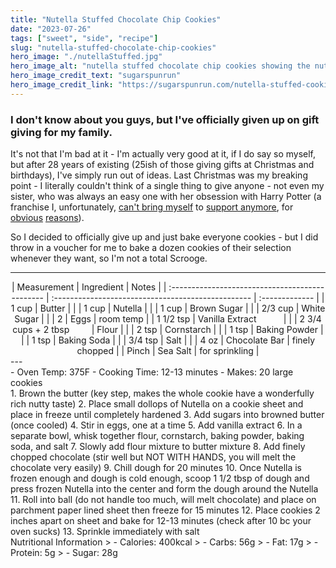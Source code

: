 ---
title: "Nutella Stuffed Chocolate Chip Cookies"
date: "2023-07-26"
tags: ["sweet", "side", "recipe"]
slug: "nutella-stuffed-chocolate-chip-cookies"
hero_image: "./nutellaStuffed.jpg"
hero_image_alt: "nutella stuffed chocolate chip cookies showing the nutella oozing out"
hero_image_credit_text: "sugarspunrun"
hero_image_credit_link: "https://sugarspunrun.com/nutella-stuffed-cookies/"
---

### I don't know about you guys, but I've officially given up on gift giving for my family.

It's not that I'm bad at it - I'm actually very good at it, if I do say so myself, but after 28 years of existing (25ish of those giving gifts at Christmas and birthdays), I've simply run out of ideas. Last Christmas was my breaking point - I literally couldn't think of a single thing to give anyone - not even my sister, who was always an easy one with her obsession with Harry Potter (a franchise I, unfortunately, [can't bring myself](https://www.nbcnews.com/feature/nbc-out/gop-senator-quotes-j-k-rowling-while-blocking-vote-lgbtq-n1231569) to [support anymore](https://glaad.org/gap/jk-rowling/), for [obvious](https://one-colorado.org/new/how-the-nyt-and-jk-rowling-influence-anti-trans-policies/) [reasons](https://www.lgbtqnation.com/2020/07/j-k-rowling-likes-tweet-supported-conversion-therapy/)).

So I decided to officially give up and just bake everyone cookies - but I did throw in a voucher for me to bake a dozen cookies of their selection whenever they want, so I'm not a total Scrooge.

---
<div align="center">
| Measurement                                     | Ingredient                                         | Notes          |
| :---------------------------------------------- | :------------------------------------------------- | :------------- |
| 1 cup                                           | Butter                                             |                |
| 1 cup                                           | Nutella                                            |                |
| 1 cup                                           | Brown Sugar                                        |                |
| 2/3 cup                                         | White Sugar                                        |                |
| 2                                               | Eggs                                               | room temp      |
| 1 1/2 tsp                                       | Vanilla Extract &nbsp; &nbsp; &nbsp; &nbsp; &nbsp; |                |
| 2 3/4 cups + 2 tbsp &nbsp; &nbsp; &nbsp; &nbsp; | Flour                                              |                |
| 2 tsp                                           | Cornstarch                                         |                |
| 1 tsp                                           | Baking Powder                                      |                |
| 1 tsp                                           | Baking Soda                                        |                |
| 3/4 tsp                                         | Salt                                               |                |
| 4 oz                                            | Chocolate Bar                                      | finely chopped |
| Pinch                                           | Sea Salt                                           | for sprinkling |

</div>
---
<br />
- Oven Temp: 375F 
- Cooking Time: 12-13 minutes 
- Makes: 20 large cookies
<br />
1. Brown the butter (key step, makes the whole cookie have a wonderfully rich
nutty taste) 2. Place small dollops of Nutella on a cookie sheet and place in
freeze until completely hardened 3. Add sugars into browned butter (once cooled)
4. Stir in eggs, one at a time 5. Add vanilla extract 6. In a separate bowl,
whisk together flour, cornstarch, baking powder, baking soda, and salt 7. Slowly
add flour mixture to butter mixture 8. Add finely chopped chocolate (stir well
but NOT WITH HANDS, you will melt the chocolate very easily) 9. Chill dough for
20 minutes 10. Once Nutella is frozen enough and dough is cold enough, scoop 1
1/2 tbsp of dough and press frozen Nutella into the center and form the dough
around the Nutella 11. Roll into ball (do not handle too much, will melt
chocolate) and place on parchment paper lined sheet then freeze for 15 minutes
12. Place cookies 2 inches apart on sheet and bake for 12-13 minutes (check
after 10 bc your oven sucks) 13. Sprinkle immediately with salt
<br/>
Nutritional Information
> - Calories: 400kcal
> - Carbs: 56g
> - Fat: 17g
> - Protein: 5g 
> - Sugar: 28g
